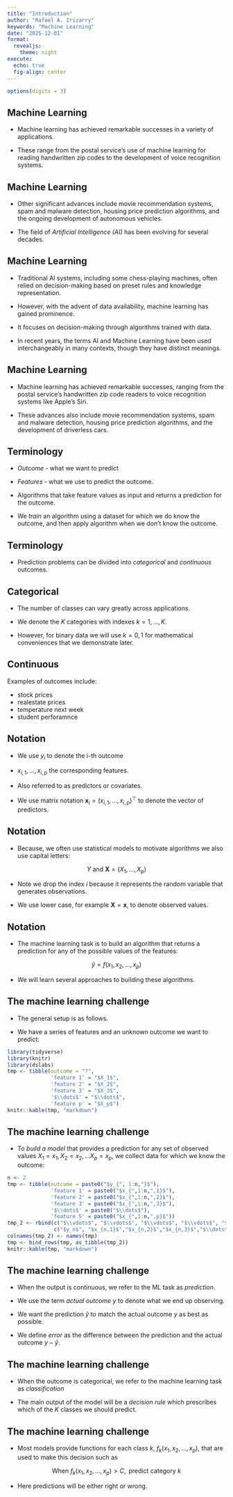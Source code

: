 ```yaml
---
title: "Introduction"
author: "Rafael A. Irizarry"
keywords: "Machine Learning"
date: "2025-12-01"
format:
  revealjs:
    theme: night
execute:
  echo: true
  fig-align: center
---
```


```r
options(digits = 3)
```

## Machine Learning

- Machine learning has achieved remarkable successes in a variety of applications.

- These range from the postal service's use of machine learning for reading handwritten zip codes to the development of voice recognition systems.

## Machine Learning

- Other significant advances include movie recommendation systems, spam and malware detection, housing price prediction algorithms, and the ongoing development of autonomous vehicles.

- The field of _Artificial Intelligence (AI)_ has been evolving for several decades.



## Machine Learning

- Traditional AI systems, including some chess-playing machines, often relied on decision-making based on preset rules and knowledge representation.

- However, with the advent of data availability, machine learning has gained prominence.

- It focuses on decision-making through algorithms trained with data.

- In recent years, the terms AI and Machine Learning have been used interchangeably in many contexts, though they have distinct meanings.


## Machine Learning

- Machine learning has achieved remarkable successes, ranging from the postal service's handwritten zip code readers to voice recognition systems like Apple's Siri.

- These advances also include movie recommendation systems, spam and malware detection, housing price prediction algorithms, and the development of driverless cars.




## Terminology

- *Outcome* - what we want to predict 

- *Features* - what we use to predict the outcome.

- Algorithms that take feature values as input and returns a prediction for the outcome.

- We *train* an algorithm using a dataset for which we do know the outcome, and then apply algorithm when we don't know the outcome.


## Terminology

- Prediction problems can be divided into _categorical_ and _continuous_ outcomes.

## Categorical

- The number of classes can vary greatly across applications.

- We denote the $K$ categories with indexes $k=1,\dots,K$.

- However, for binary data we will use $k=0,1$ for mathematical conveniences that we demonstrate later.

## Continuous

Examples of outcomes include:

- stock prices
- realestate prices
- temperature next week
- student perforamnce


## Notation

- We use $y_i$ to denote the i-th outcome 

- $x_{i,1}, \dots, x_{i,p}$ the corresponding features.

- Also referred to as predictors or covariates.

- We use matrix notation $\mathbf{x}_i = (x_{i,1}, \dots, x_{i,p})^\top$ to denote the vector of predictors.


## Notation

- Because, we often use statistical models to motivate algorithms we also use capital letters:

$$
Y \mbox{ and } \mathbf{X} = (X_{1}, \dots, X_{p})
$$


- Note we drop the index $i$ because it represents the random variable that generates observations.


- We use lower case, for example $\mathbf{X} = \mathbf{x}$, to denote observed values.

## Notation


- The machine learning task is to build an algorithm that returns a prediction for any of the possible values of the features:

$$
\hat{y} = f(x_1,x_2,\dots,x_p)
$$

- We will learn several approaches to building these algorithms.



## The machine learning challenge

- The general setup is as follows.

- We have a series of features and an unknown outcome we want to predict:

```r
library(tidyverse) 
library(knitr) 
library(dslabs) 
tmp <- tibble(outcome = "?",  
              'feature 1' = "$X_1$", 
              'feature 2' = "$X_2$", 
              'feature 3' = "$X_3$", 
              '$\\dots$' = "$\\dots$", 
              'feature p' = "$X_p$") 
knitr::kable(tmp, "markdown") 
``` 



## The machine learning challenge

- To *build a model* that provides a prediction for any set of observed values $X_1=x_1, X_2=x_2, \dots X_p=x_p$, we collect data for which we know the outcome:


```r
n <- 2 
tmp <- tibble(outcome = paste0("$y_{", 1:n,"}$"),  
              'feature 1' = paste0("$x_{",1:n,",1}$"), 
              'feature 2' = paste0("$x_{",1:n,",2}$"), 
              'feature 3' = paste0("$x_{",1:n,",3}$"), 
              '$\\dots$' = paste0("$\\dots$"), 
              'feature 5' = paste0("$x_{",1:n,",p}$")) 
tmp_2 <- rbind(c("$\\vdots$", "$\\vdots$", "$\\vdots$", "$\\vdots$", "$\\ddots$", "$\\vdots$"), 
               c("$y_n$", "$x_{n,1}$","$x_{n,2}$","$x_{n,3}$","$\\dots$","$x_{n,p}$")) 
colnames(tmp_2) <- names(tmp) 
tmp <- bind_rows(tmp, as_tibble(tmp_2)) 
knitr::kable(tmp, "markdown") 
``` 



## The machine learning challenge

- When the output is continuous, we refer to the ML task as *prediction*.

- We use the term *actual outcome* $y$ to denote what we end up observing.

- We want the prediction $\hat{y}$ to match the actual outcome $y$ as best as possible.

- We define *error* as the difference between the prediction and the actual outcome $y - \hat{y}$.


## The machine learning challenge


- When the outcome is categorical, we refer to the machine learning task as *classification*

- The main output of the model will be a *decision rule* which prescribes which of the $K$ classes we should predict.

## The machine learning challenge

- Most models provide functions for each class $k$, $f_k(x_1, x_2, \dots, x_p)$, that are used to make this decision such as 

$$
\mbox{When } f_k(x_1, x_2, \dots, x_p) > C, \mbox{ predict category } k
$$

- Here predictions will be either right or wrong.

